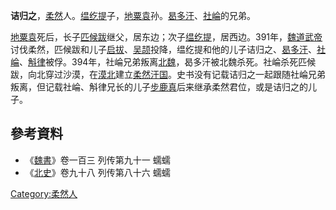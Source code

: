 '''诘归之'''，[[柔然|柔然]]人。[[缊纥提|缊纥提]]子，[[地粟袁|地粟袁]]孙。[[曷多汗|曷多汗]]、[[社崘|社崘]]的兄弟。

[[地粟袁|地粟袁]]死后，长子[[匹候跋|匹候跋]]继父，居东边；次子[[缊纥提|缊纥提]]，居西边。391年，[[魏道武帝|魏道武帝]]讨伐柔然，匹候跋和儿子[[启拔|启拔]]、[[吴颉|吴颉]]投降，缊纥提和他的儿子诘归之、[[曷多汗|曷多汗]]、[[社崘|社崘]]、[[斛律|斛律]]被俘。394年，社崘兄弟叛离[[北魏|北魏]]，曷多汗被北魏杀死。社崘杀死匹候跋，向北穿过沙漠，在[[漠北|漠北]]建立[[柔然汗国|柔然汗国]]。史书没有记载诘归之一起跟随社崘兄弟叛离，但记载社崘、斛律兄长的儿子[[步鹿真|步鹿真]]后来继承柔然君位，或是诘归之的儿子。

== 參考資料 ==
*《[[魏書|魏書]]》卷一百三 列传第九十一 蠕蠕
*《[[北史|北史]]》卷九十八 列传第八十六 蠕蠕

[[Category:柔然人|Category:柔然人]]